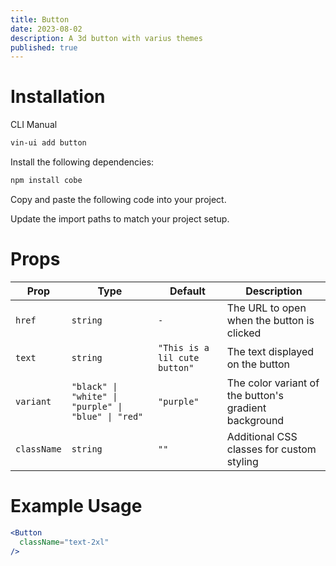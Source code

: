 ```yaml
---
title: Button
date: 2023-08-02
description: A 3d button with varius themes
published: true
---
```


<ComponentPreview name="button" />

# Installation

<Tabs defaultValue="cli">

<TabsList>
  <TabsTrigger value="cli">CLI</TabsTrigger>
  <TabsTrigger value="manual">Manual</TabsTrigger>
</TabsList>
<TabsContent value="cli">

```bash
vin-ui add button
```

</TabsContent>

<TabsContent value="manual">

<Steps>

<Step>Install the following dependencies:</Step>

```bash
npm install cobe
```

<Step>Copy and paste the following code into your project.</Step>

<ComponentSource name="button" />

<Step>Update the import paths to match your project setup.</Step>

</Steps>

</TabsContent>

</Tabs>

# Props
| Prop       | Type                                      | Default                        | Description                                                  |
|------------|-------------------------------------------|--------------------------------|--------------------------------------------------------------|
| `href`     | `string`                                  | `-`                            | The URL to open when the button is clicked                   |
| `text`     | `string`                                  | `"This is a lil cute button"`  | The text displayed on the button                             |
| `variant`  | `"black" \| "white" \| "purple" \| "blue" \| "red"` | `"purple"`                    | The color variant of the button's gradient background        |
| `className`| `string`                                  | `""`                           | Additional CSS classes for custom styling                    |


# Example Usage
```jsx
<Button 
  className="text-2xl"
/>

